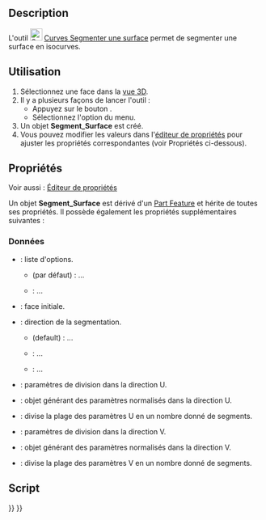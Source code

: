 <languages/>

{{Docnav/fr
|[[Curves_GordonSurface/fr|Surface de Gordon]]
|[[Curves_CompressionSpring/fr|Ressort de compression]]
|[[Curves_Workbench/fr|Atelier Curves]]
|IconL=Curves_GordonSurface.svg
|IconR=Curves_CompressionSpring.svg
|IconC=Curves_workbench_icon.svg
}}

{{GuiCommand/fr
|Name=Curves SegmentSurface
|Name/fr=Curves Segmenter une surface
|MenuLocation=Surfaces → Segmenter une surface
|Workbenches=[[Curves_Workbench/fr|Curves]]
}}

==Description==

L'outil [[Image:Curves_SegmentSurface.svg|24px]] [[Curves_SegmentSurface/fr|Curves Segmenter une surface]] permet de segmenter une surface en isocurves.

<span id="Usage"></span>
==Utilisation==

# Sélectionnez une face dans la [[3D_view/fr|vue 3D]].
# Il y a plusieurs façons de lancer l'outil :
#* Appuyez sur le bouton {{Button|[[Image:Curves_SegmentSurface.svg|16px]] [[Curves_SegmentSurface/fr|Segmenter une surface]]}}.
#* Sélectionnez l'option {{MenuCommand|Surfaces → [[Image:Curves_SegmentSurface.svg|16px]] Segmenter une surface}} du menu.
# Un objet '''Segment_Surface''' est créé.
# Vous pouvez modifier les valeurs dans l'[[Property_editor/fr|éditeur de propriétés]] pour ajuster les propriétés correspondantes (voir Propriétés ci-dessous).

<span id="Properties"></span>
==Propriétés==

Voir aussi : [[Property_editor/fr|Éditeur de propriétés]]

Un objet '''Segment_Surface''' est dérivé d'un [[Part_Feature/fr|Part Feature]] et hérite de toutes ses propriétés. Il possède également les propriétés supplémentaires suivantes :

<span id="Data"></span>
===Données===

{{TitleProperty|Base}}

* {{PropertyData|Option|Enumeration}} : liste d'options.
** {{Value|Custom}} (par défaut) : ...
** {{Value|Auto}} : ...
* {{PropertyData|Source|LinkSub}} : face initiale.

{{TitleProperty|Option Auto}}

* {{PropertyData|Direction|Enumeration}} : direction de la segmentation.
** {{Value|U}} (default) : ...
** {{Value|V}} : ...
** {{Value|Both}} : ...

{{TitleProperty|UDirection}}

* {{PropertyData|Knots U|FloatList}} : paramètres de division dans la direction U.
* {{PropertyData|Knots UProvider|Link}} : objet générant des paramètres normalisés dans la direction U.
* {{PropertyData|Number U|Integer}} : divise la plage des paramètres U en un nombre donné de segments.

{{TitleProperty|VDirection}}

* {{PropertyData|Knots V|FloatList}} : paramètres de division dans la direction V.
* {{PropertyData|Knots VProvider|Link}} : objet générant des paramètres normalisés dans la direction V.
* {{PropertyData|Number V|Integer}} : divise la plage des paramètres V en un nombre donné de segments.

<span id="Scripting"></span>
==Script==


{{Docnav/fr
|[[Curves_GordonSurface/fr|Surface de Gordon]]
|[[Curves_CompressionSpring/fr|Ressort de compression]]
|[[Curves_Workbench/fr|Atelier Curves]]
|IconL=Curves_GordonSurface.svg
|IconR=Curves_CompressionSpring.svg
|IconC=Curves_workbench_icon.svg
}}

{{Curves Tools navi{{#translation:}}}}
{{Userdocnavi{{#translation:}}}}